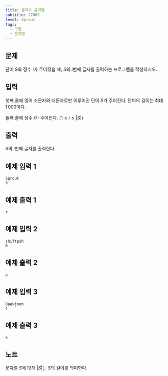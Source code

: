 ```yaml
---
title: 문자와 문자열
subtitle: 27866
level: Sprout
tags:
  - 구현
  - 문자열
---
```


## 문제

단어 $S$와 정수 $i$가 주어졌을 때, $S$의 $i$번째 글자를 출력하는 프로그램을 작성하시오.

## 입력

첫째 줄에 영어 소문자와 대문자로만 이루어진 단어 $S$가 주어진다. 단어의 길이는 최대 $1\,000$이다.

둘째 줄에 정수 $i$가 주어진다. ($1 \le i \le \left|S\right|$)

## 출력

$S$의 $i$번째 글자를 출력한다.

## 예제 입력 1

```
Sprout
3
```

## 예제 출력 1

```
r
```

## 예제 입력 2

```
shiftpsh
6
```

## 예제 출력 2

```
p
```

## 예제 입력 3

```
Baekjoon
4
```

## 예제 출력 3

```
k
```

## 노트

문자열 $S$에 대해 $\left|S\right|$는 $S$의 길이를 의미한다.
